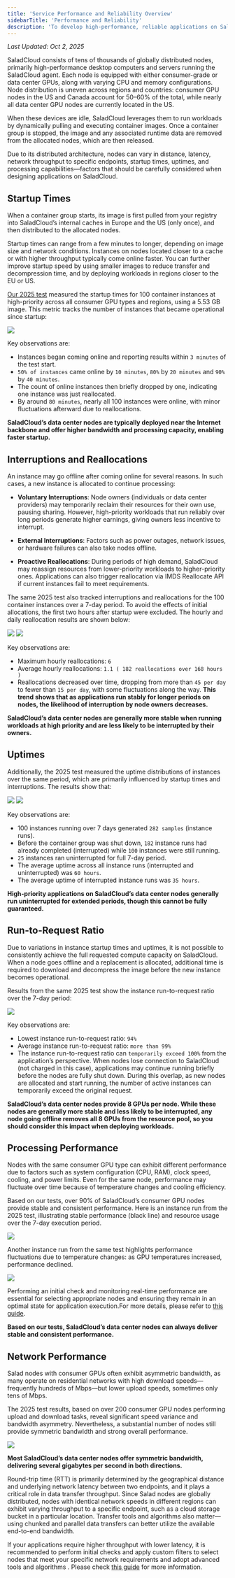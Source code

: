 ```yaml
---
title: 'Service Performance and Reliability Overview'
sidebarTitle: 'Performance and Reliability'
description: 'To develop high-performance, reliable applications on SaladCloud'
---
```


_Last Updated: Oct 2, 2025_

SaladCloud consists of tens of thousands of globally distributed nodes, primarily high-performance desktop computers and
servers running the SaladCloud agent. Each node is equipped with either consumer-grade or data center GPUs, along with
varying CPU and memory configurations. Node distribution is uneven across regions and countries: consumer GPU nodes in
the US and Canada account for 50–60% of the total, while nearly all data center GPU nodes are currently located in the
US.

When these devices are idle, SaladCloud leverages them to run workloads by dynamically pulling and executing container
images. Once a container group is stopped, the image and any associated runtime data are removed from the allocated
nodes, which are then released.

Due to its distributed architecture, nodes can vary in distance, latency, network throughput to specific endpoints,
startup times, uptimes, and processing capabilities—factors that should be carefully considered when designing
applications on SaladCloud.

## Startup Times

When a container group starts, its image is first pulled from your registry into SaladCloud’s internal caches in Europe
and the US (only once), and then distributed to the allocated nodes.

Startup times can range from a few minutes to longer, depending on image size and network conditions. Instances on nodes
located closer to a cache or with higher throughput typically come online faster. You can further improve startup speed
by using smaller images to reduce transfer and decompression time, and by deploying workloads in regions closer to the
EU or US.

[Our 2025 test](https://github.com/SaladTechnologies/performance-reliability-test-2025/) measured the startup times for
100 container instances at high-priority across all consumer GPU types and regions, using a 5.53 GB image. This metric
tracks the number of instances that became operational since startup:

<img src="/container-engine/images/sp1.png" />

Key observations are:

- Instances began coming online and reporting results within `3 minutes` of the test start.
- `50% of instances` came online by `10 minutes`, `80%` by `20 minutes` and `90%` by `40 minutes`.
- The count of online instances then briefly dropped by one, indicating one instance was just reallocated.
- By around `80 minutes`, nearly all 100 instances were online, with minor fluctuations afterward due to reallocations.

**SaladCloud’s data center nodes are typically deployed near the Internet backbone and offer higher bandwidth and
processing capacity, enabling faster startup.**

## Interruptions and Reallocations

An instance may go offline after coming online for several reasons. In such cases, a new instance is allocated to
continue processing:

- **Voluntary Interruptions**: Node owners (individuals or data center providers) may temporarily reclaim their
  resources for their own use, pausing sharing. However, high-priority workloads that run reliably over long periods
  generate higher earnings, giving owners less incentive to interrupt.

- **External Interruptions**: Factors such as power outages, network issues, or hardware failures can also take nodes
  offline.

- **Proactive Reallocations**: During periods of high demand, SaladCloud may reassign resources from lower-priority
  workloads to higher-priority ones. Applications can also trigger reallocation via IMDS Reallocate API if current
  instances fail to meet requirements.

The same 2025 test also tracked interruptions and reallocations for the 100 container instances over a 7-day period. To
avoid the effects of initial allocations, the first two hours after startup were excluded. The hourly and daily
reallocation results are shown below:

<img src="/container-engine/images/sp11.png" />
<img src="/container-engine/images/sp12.png" />

Key observations are:

- Maximum hourly reallocations: `6`
- Average hourly reallocations: `1.1 ( 182 reallocations over 168 hours )`
- Reallocations decreased over time, dropping from more than `45 per day` to fewer than `15 per day`, with some
  fluctuations along the way. **This trend shows that as applications run stably for longer periods on nodes, the
  likelihood of interruption by node owners decreases.**

**SaladCloud’s data center nodes are generally more stable when running workloads at high priority and are less likely
to be interrupted by their owners.**

## Uptimes

Additionally, the 2025 test measured the uptime distributions of instances over the same period, which are primarily
influenced by startup times and interruptions. The results show that:

<img src="/container-engine/images/sp13.png" />
<img src="/container-engine/images/sp14.png" />

Key observations are:

- 100 instances running over 7 days generated `282 samples` (instance runs).
- Before the container group was shut down, `182` instance runs had already completed (interrupted) while `100`
  instances were still running.
- `25` instances ran uninterrupted for full 7-day period.
- The average uptime across all instance runs (interrupted and uninterrupted) was `60 hours`.
- The average uptime of interrupted instance runs was `35 hours`.

**High-priority applications on SaladCloud’s data center nodes generally run uninterrupted for extended periods, though
this cannot be fully guaranteed.**

## Run-to-Request Ratio

Due to variations in instance startup times and uptimes, it is not possible to consistently achieve the full requested
compute capacity on SaladCloud. When a node goes offline and a replacement is allocated, additional time is required to
download and decompress the image before the new instance becomes operational.

Results from the same 2025 test show the instance run-to-request ratio over the 7-day period:

<img src="/container-engine/images/sp15.png" />

Key observations are:

- Lowest instance run-to-request ratio: `94%`
- Average instance run-to-request ratio: `more than 99%`
- The instance run-to-request ratio can `temporarily exceed 100%` from the application’s perspective. When nodes lose
  connection to SaladCloud (not charged in this case), applications may continue running briefly before the nodes are
  fully shut down. During this overlap, as new nodes are allocated and start running, the number of active instances can
  temporarily exceed the original request.

**SaladCloud’s data center nodes provide 8 GPUs per node. While these nodes are generally more stable and less likely to
be interrupted, any node going offline removes all 8 GPUs from the resource pool, so you should consider this impact
when deploying workloads.**

## Processing Performance

Nodes with the same consumer GPU type can exhibit different performance due to factors such as system configuration
(CPU, RAM), clock speed, cooling, and power limits. Even for the same node, performance may fluctuate over time because
of temperature changes and cooling efficiency.

Based on our tests, over 90% of SaladCloud’s consumer GPU nodes provide stable and consistent performance. Here is an
instance run from the 2025 test, illustrating stable performance (black line) and resource usage over the 7-day
execution period.

<img src="/container-engine/images/sp16.png" />

Another instance run from the same test highlights performance fluctuations due to temperature changes: as GPU
temperatures increased, performance declined.

<img src="/container-engine/images/sp17.png" />

Performing an initial check and monitoring real-time performance are essential for selecting appropriate nodes and
ensuring they remain in an optimal state for application execution.For more details, please refer to
[this guide](/container-engine/tutorials/performance/high-performance-apps#build-high-performance-applications).

**Based on our tests, SaladCloud’s data center nodes can always deliver stable and consistent performance.**

## Network Performance

Salad nodes with consumer GPUs often exhibit asymmetric bandwidth, as many operate on residential networks with high
download speeds—frequently hundreds of Mbps—but lower upload speeds, sometimes only tens of Mbps.

The 2025 test results, based on over 200 consumer GPU nodes performing upload and download tasks, reveal significant
speed variance and bandwidth asymmetry. Nevertheless, a substantial number of nodes still provide symmetric bandwidth
and strong overall performance.

<img src="/container-engine/images/sp4.png" />

**Most SaladCloud’s data center nodes offer symmetric bandwidth, delivering several gigabytes per second in both
directions.**

Round-trip time (RTT) is primarily determined by the geographical distance and underlying network latency between two
endpoints, and it plays a critical role in data transfer throughput. Since Salad nodes are globally distributed, nodes
with identical network speeds in different regions can exhibit varying throughput to a specific endpoint, such as a
cloud storage bucket in a particular location. Transfer tools and algorithms also matter—using chunked and parallel data
transfers can better utilize the available end-to-end bandwidth.

If your applications require higher throughput with lower latency, it is recommended to perform initial checks and apply
custom filters to select nodes that meet your specific network requirements and adopt advanced tools and algorithms .
Please check [this guide](/container-engine/tutorials/performance/high-performance-storage-solutions) for more
information.
